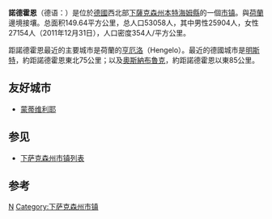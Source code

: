 {{德国城市
| 市徽图 =Image:Nordhorn.jpg
| 在德国内的位置图 = 
| 所属联邦州 = 下薩克森州
| 所属行政区 = 
| 所属县 =本特海姆
| 坐标纬度 = 52
| 坐标纬度分 = 25
| 坐标经度 = 7
| 坐标经度分 = 04
| 海拔高度 = 23
| 面积 =149.64
| 人口 = 53,058
| 统计时间 = 2011年12月31日
| 人口密度 =354
| 邮政编码 = 48501-48531
| 电话区号 = 
| 汽车牌号 = 
| 政府地址 = 
| 政府网站 = www.nordhorn.de
|}}
'''諾德霍恩'''（德语：{{lang|de|Nordhorn}}）是位於[[德國|德國]]西北部[[下薩克森州|下薩克森州]][[本特海姆縣|本特海姆縣]]的一個[[市镇_(德国)|市镇]]。與[[荷蘭|荷蘭]]邊境接壤。总面积149.64平方公里，总人口53058人，其中男性25904人，女性27154人（2011年12月31日），人口密度354人/平方公里。

距諾德霍恩最近的主要城市是荷蘭的[[亨厄洛|亨厄洛]]（Hengelo）。最近的德國城市是[[明斯特|明斯特]]，約距諾德霍恩東北75公里；以及[[奧斯納布魯克|奧斯納布魯克]]，約距諾德霍恩以東85公里。

==友好城市==
* {{FRA}} [[蒙蒂维利耶|蒙蒂维利耶]]

== 参见 ==
*[[下萨克森州市镇列表|下萨克森州市镇列表]]

== 参考 ==
{{reflist}}

{{Authority control}}
[[Category:下萨克森州市镇|N]]
[[Category:下萨克森州市镇|Category:下萨克森州市镇]]